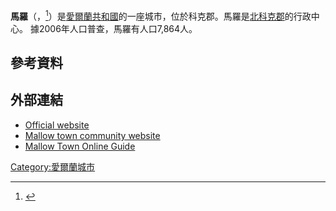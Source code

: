 {{expand|time=2015-01-17T02:33:54+00:00}}
'''馬羅'''（{{lang-en|Mallow}}，{{lang-ga|Mala}}<ref name=logainm>{{Cite web |url=http://www.logainm.ie/1414050.aspx |title=Placenames Database of Ireland |access-date=2015-01-15 |archive-date=2013-10-29 |archive-url=https://web.archive.org/web/20131029193334/http://www.logainm.ie/1414050.aspx |dead-url=no }}</ref>）是[[愛爾蘭共和國|愛爾蘭共和國]]的一座城市，位於科克郡。馬羅是[[北科克郡|北科克郡]]的行政中心。 據2006年人口普查，馬羅有人口7,864人。
==參考資料==
{{Reflist}}
==外部連結==
{{Commonscat|Mallow, County Cork|馬羅}}
* [http://www.mallow.ie Official website] {{Wayback|url=http://www.mallow.ie/ |date=20210121073550 }}
* [https://web.archive.org/web/20200307055536/http://www.mallowtown.com/ Mallow town community website]
* [http://www.mallow365.com Mallow Town Online Guide] {{Wayback|url=http://www.mallow365.com/ |date=20200928191626 }}

[[Category:愛爾蘭城市|Category:愛爾蘭城市]]